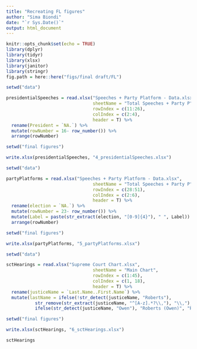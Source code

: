 ```yaml
---
title: "Recreating FL figures"
author: "Sima Biondi"
date: "`r Sys.Date()`"
output: html_document
---
```


```r
knitr::opts_chunk$set(echo = TRUE)
library(dplyr)
library(tidyr)
library(xlsx)
library(janitor)
library(stringr)
fig.path = here::here("figs/final draft/FL")

```

```r
setwd("data")

presidentialSpeeches = read.xlsx("Speeches + Party Platform - Data.xlsx",
                                 sheetName = "Total Speeches + Party P",
                                 rowIndex = c(11:26),
                                 colIndex = c(2:4),
                                 header = T) %>%
  rename(President = `NA.`) %>%
  mutate(rowNumber = 16- row_number()) %>%
  arrange(rowNumber)

setwd("final figures")

write.xlsx(presidentialSpeeches, "4_presidentialSpeeches.xlsx")
```

```r
setwd("data")

partyPlatforms = read.xlsx("Speeches + Party Platform - Data.xlsx",
                                 sheetName = "Total Speeches + Party P",
                                 rowIndex = c(28:51),
                                 colIndex = c(2:6),
                                 header = T) %>%
  rename(election = `NA.`) %>%
  mutate(rowNumber = 23- row_number()) %>%
  mutate(Label = paste(str_extract(election, "[0-9]{4}"), " ", Label)) %>%
  arrange(rowNumber)

setwd("final figures")

write.xlsx(partyPlatforms, "5_partyPlatforms.xlsx")
```

```r
setwd("data")

sctHearings = read.xlsx("Supreme Court Chart.xlsx",
                                 sheetName = "Main Chart",
                                 rowIndex = c(1:45),
                                 colIndex = c(1, 18),
                                 header = T) %>%
  rename(justiceName = `Last.Name..First.Name`) %>%
  mutate(lastName = ifelse(!str_detect(justiceName, "Roberts"), 
           str_remove(str_extract(justiceName, "^[A-z].*?\\,"), "\\,"),
           ifelse(str_detect(justiceName, "Owen"), "Roberts (Owen)", "Roberts (John)")))

setwd("final figures")

write.xlsx(sctHearings, "6_sctHearings.xlsx")
```

```r
sctHearings 
```

